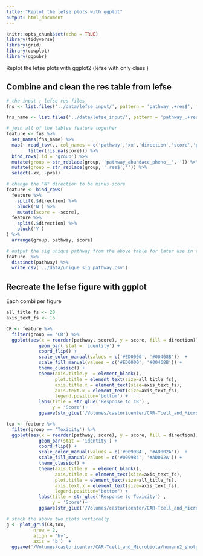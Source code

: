 ```yaml
---
title: "Replot the lefse plots with ggplot"
output: html_document
---
```


```r
knitr::opts_chunk$set(echo = TRUE)
library(tidyverse)
library(grid)
library(cowplot)
library(ggpubr)
```

Replot the lefse plots with ggplot2 (lefse with only class )

## Combine and clean the res table from lefse

```r
# the input : lefse res files
fns <- list.files('../data/lefse_input/', pattern = 'pathway_.+res$', full.names = T)

fns_name <- list.files('../data/lefse_input/', pattern = 'pathway_.+res$')

# join all of the tables feature together
feature <- fns %>% 
  set_names(fns_name) %>% 
  map(~ read_tsv(., col_names = c('pathway','xx','direction','score','pval')) %>% 
        filter(!is.na(score))) %>% 
  bind_rows(.id = 'group') %>% 
  mutate(group = str_replace(group, 'pathway_abundace_pheno__','')) %>% 
  mutate(group = str_replace(group, '.res$','')) %>% 
  select(-xx, -pval)

# change the "N" direction to be minus score
feature <- bind_rows(
  feature %>% 
    split(.$direction) %>% 
    pluck('N') %>% 
    mutate(score = -score),
  feature %>% 
    split(.$direction) %>% 
    pluck('Y')  
) %>% 
  arrange(group, pathway, score)
```

```r
# output the sig unique pathway from the above table for later use in the bar plot
feature  %>% 
  distinct(pathway) %>% 
  write_csv('../data/unique_sig_pathway.csv')
```


## Recreate the lefse figure with ggplot

Each combi per figure


```r
all_title_fs <- 20
axis_text_fs <- 16

CR <- feature %>% 
  filter(group == 'CR') %>% 
  ggplot(aes(x = reorder(pathway, score), y = score, fill = direction)) +
            geom_bar( stat = 'identity') +
            coord_flip() +
            scale_color_manual(values = c('#ED0000', '#00468B'))  +
            scale_fill_manual(values = c('#ED0000', '#00468B')) +
            theme_classic() +
            theme(axis.title.y  = element_blank(), 
                  plot.title = element_text(size=all_title_fs),
                  axis.title.x = element_text(size=axis_text_fs),
                  axis.text.x = element_text(size=axis_text_fs),
                  legend.position='bottom') +
            labs(title = str_glue('Response to CR') ,
                 y = 'Score')+ 
            ggsave(str_glue('/Volumes/castoricenter/CAR-Tcell_and_Microbiota/humann2_shotgun/figs/lefse_results_ggplot_recreate/Response to CR.pdf'),  width = 12, device = 'pdf' )

tox <- feature %>% 
  filter(group == 'Toxicity') %>% 
  ggplot(aes(x = reorder(pathway, score), y = score, fill = direction)) +
            geom_bar(stat = 'identity') +
            coord_flip() +
            scale_color_manual(values = c('#0099B4', '#AD002A'))  +
            scale_fill_manual(values = c('#0099B4', '#AD002A')) +
            theme_classic() +
            theme(axis.title.y  = element_blank(), 
                  axis.title.x = element_text(size=axis_text_fs),
                  plot.title = element_text(size=all_title_fs),
                  axis.text.x = element_text(size=axis_text_fs),
                  legend.position="bottom") +
            labs(title = str_glue('Response to Toxicity') ,
                 y = 'Score')+ 
            ggsave(str_glue('/Volumes/castoricenter/CAR-Tcell_and_Microbiota/humann2_shotgun/figs/lefse_results_ggplot_recreate/Response to tox.pdf'), device = 'pdf', width = 12)


```


```r
# stack the above two plots vertically
g <- plot_grid(CR,tox,  
          nrow = 2, 
          align = 'hv',
          axis = 'b')  +
  ggsave('/Volumes/castoricenter/CAR-Tcell_and_Microbiota/humann2_shotgun/figs/lefse_results_ggplot_recreate/pathway_lefse_combined.pdf', device = 'pdf', height = 15, width = 15)
```




